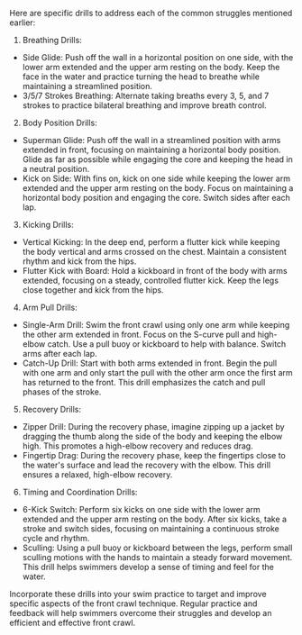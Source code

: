 Here are specific drills to address each of the common struggles mentioned earlier:

1. Breathing Drills:
- Side Glide: Push off the wall in a horizontal position on one side, with the lower arm extended and the upper arm resting on the body. Keep the face in the water and practice turning the head to breathe while maintaining a streamlined position.
- 3/5/7 Strokes Breathing: Alternate taking breaths every 3, 5, and 7 strokes to practice bilateral breathing and improve breath control.

2. Body Position Drills:
- Superman Glide: Push off the wall in a streamlined position with arms extended in front, focusing on maintaining a horizontal body position. Glide as far as possible while engaging the core and keeping the head in a neutral position.
- Kick on Side: With fins on, kick on one side while keeping the lower arm extended and the upper arm resting on the body. Focus on maintaining a horizontal body position and engaging the core. Switch sides after each lap.

3. Kicking Drills:
- Vertical Kicking: In the deep end, perform a flutter kick while keeping the body vertical and arms crossed on the chest. Maintain a consistent rhythm and kick from the hips.
- Flutter Kick with Board: Hold a kickboard in front of the body with arms extended, focusing on a steady, controlled flutter kick. Keep the legs close together and kick from the hips.

4. Arm Pull Drills:
- Single-Arm Drill: Swim the front crawl using only one arm while keeping the other arm extended in front. Focus on the S-curve pull and high-elbow catch. Use a pull buoy or kickboard to help with balance. Switch arms after each lap.
- Catch-Up Drill: Start with both arms extended in front. Begin the pull with one arm and only start the pull with the other arm once the first arm has returned to the front. This drill emphasizes the catch and pull phases of the stroke.

5. Recovery Drills:
- Zipper Drill: During the recovery phase, imagine zipping up a jacket by dragging the thumb along the side of the body and keeping the elbow high. This promotes a high-elbow recovery and reduces drag.
- Fingertip Drag: During the recovery phase, keep the fingertips close to the water's surface and lead the recovery with the elbow. This drill ensures a relaxed, high-elbow recovery.

6. Timing and Coordination Drills:
- 6-Kick Switch: Perform six kicks on one side with the lower arm extended and the upper arm resting on the body. After six kicks, take a stroke and switch sides, focusing on maintaining a continuous stroke cycle and rhythm.
- Sculling: Using a pull buoy or kickboard between the legs, perform small sculling motions with the hands to maintain a steady forward movement. This drill helps swimmers develop a sense of timing and feel for the water.

Incorporate these drills into your swim practice to target and improve specific aspects of the front crawl technique. Regular practice and feedback will help swimmers overcome their struggles and develop an efficient and effective front crawl.